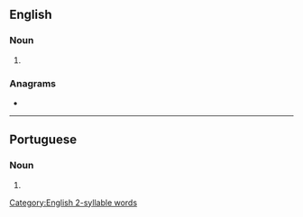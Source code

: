 {{also|légumes}}
==English==

===Noun===
{{head|en|noun plural form}}

# {{plural of|legume|lang=en}}

===Anagrams===
* {{anagrams|en|emulges}}

[[Category:English 2-syllable words]]

----

==Portuguese==

===Noun===
{{head|pt|noun plural form}}

# {{plural of|legume|lang=pt}}